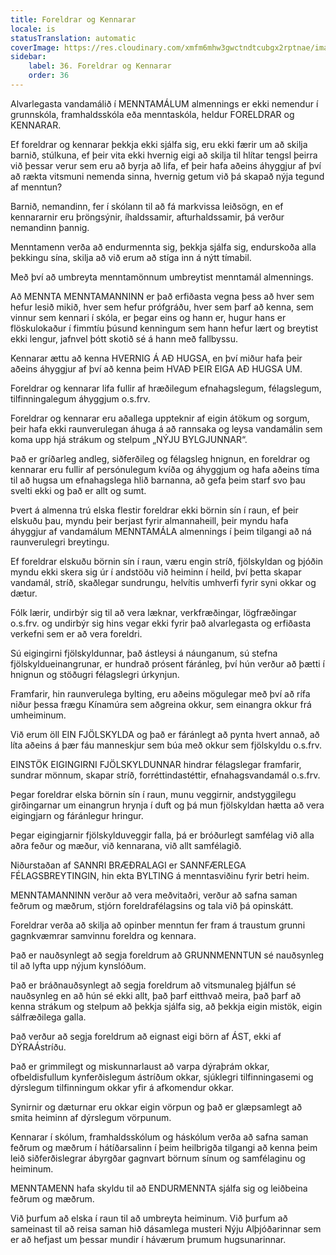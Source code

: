 ```yaml
---
title: Foreldrar og Kennarar
locale: is
statusTranslation: automatic
coverImage: https://res.cloudinary.com/xmfm6mhw3gwctndtcubgx2rptnae/image/upload/v1740337243/small_cover_educacion_fundamental_a051170f1c.webp
sidebar:
    label: 36. Foreldrar og Kennarar
    order: 36
---
```

Alvarlegasta vandamálið í MENNTAMÁLUM almennings er ekki nemendur í grunnskóla, framhaldsskóla eða menntaskóla, heldur FORELDRAR og KENNARAR.

Ef foreldrar og kennarar þekkja ekki sjálfa sig, eru ekki færir um að skilja barnið, stúlkuna, ef þeir vita ekki hvernig eigi að skilja til hlítar tengsl þeirra við þessar verur sem eru að byrja að lifa, ef þeir hafa aðeins áhyggjur af því að rækta vitsmuni nemenda sinna, hvernig getum við þá skapað nýja tegund af menntun?

Barnið, nemandinn, fer í skólann til að fá markvissa leiðsögn, en ef kennararnir eru þröngsýnir, íhaldssamir, afturhaldssamir, þá verður nemandinn þannig.

Menntamenn verða að endurmennta sig, þekkja sjálfa sig, endurskoða alla þekkingu sína, skilja að við erum að stíga inn á nýtt tímabil.

Með því að umbreyta menntamönnum umbreytist menntamál almennings.

Að MENNTA MENNTAMANNINN er það erfiðasta vegna þess að hver sem hefur lesið mikið, hver sem hefur prófgráðu, hver sem þarf að kenna, sem vinnur sem kennari í skóla, er þegar eins og hann er, hugur hans er flöskulokaður í fimmtíu þúsund kenningum sem hann hefur lært og breytist ekki lengur, jafnvel þótt skotið sé á hann með fallbyssu.

Kennarar ættu að kenna HVERNIG Á AÐ HUGSA, en því miður hafa þeir aðeins áhyggjur af því að kenna þeim HVAÐ ÞEIR EIGA AÐ HUGSA UM.

Foreldrar og kennarar lifa fullir af hræðilegum efnahagslegum, félagslegum, tilfinningalegum áhyggjum o.s.frv.

Foreldrar og kennarar eru aðallega uppteknir af eigin átökum og sorgum, þeir hafa ekki raunverulegan áhuga á að rannsaka og leysa vandamálin sem koma upp hjá strákum og stelpum „NÝJU BYLGJUNNAR“.

Það er gríðarleg andleg, siðferðileg og félagsleg hnignun, en foreldrar og kennarar eru fullir af persónulegum kvíða og áhyggjum og hafa aðeins tíma til að hugsa um efnahagslega hlið barnanna, að gefa þeim starf svo þau svelti ekki og það er allt og sumt.

Þvert á almenna trú elska flestir foreldrar ekki börnin sín í raun, ef þeir elskuðu þau, myndu þeir berjast fyrir almannaheill, þeir myndu hafa áhyggjur af vandamálum MENNTAMÁLA almennings í þeim tilgangi að ná raunverulegri breytingu.

Ef foreldrar elskuðu börnin sín í raun, væru engin stríð, fjölskyldan og þjóðin myndu ekki skera sig úr í andstöðu við heiminn í heild, því þetta skapar vandamál, stríð, skaðlegar sundrungu, helvítis umhverfi fyrir syni okkar og dætur.

Fólk lærir, undirbýr sig til að vera læknar, verkfræðingar, lögfræðingar o.s.frv. og undirbýr sig hins vegar ekki fyrir það alvarlegasta og erfiðasta verkefni sem er að vera foreldri.

Sú eigingirni fjölskyldunnar, það ástleysi á náunganum, sú stefna fjölskyldueinangrunar, er hundrað prósent fáránleg, því hún verður að þætti í hnignun og stöðugri félagslegri úrkynjun.

Framfarir, hin raunverulega bylting, eru aðeins mögulegar með því að rífa niður þessa frægu Kínamúra sem aðgreina okkur, sem einangra okkur frá umheiminum.

Við erum öll EIN FJÖLSKYLDA og það er fáránlegt að pynta hvert annað, að líta aðeins á þær fáu manneskjur sem búa með okkur sem fjölskyldu o.s.frv.

EINSTÖK EIGINGIRNI FJÖLSKYLDUNNAR hindrar félagslegar framfarir, sundrar mönnum, skapar stríð, forréttindastéttir, efnahagsvandamál o.s.frv.

Þegar foreldrar elska börnin sín í raun, munu veggirnir, andstyggilegu girðingarnar um einangrun hrynja í duft og þá mun fjölskyldan hætta að vera eigingjarn og fáránlegur hringur.

Þegar eigingjarnir fjölskylduveggir falla, þá er bróðurlegt samfélag við alla aðra feður og mæður, við kennarana, við allt samfélagið.

Niðurstaðan af SANNRI BRÆÐRALAGI er SANNFÆRLEGA FÉLAGSBREYTINGIN, hin ekta BYLTING á menntasviðinu fyrir betri heim.

MENNTAMANNINN verður að vera meðvitaðri, verður að safna saman feðrum og mæðrum, stjórn foreldrafélagsins og tala við þá opinskátt.

Foreldrar verða að skilja að opinber menntun fer fram á traustum grunni gagnkvæmrar samvinnu foreldra og kennara.

Það er nauðsynlegt að segja foreldrum að GRUNNMENNTUN sé nauðsynleg til að lyfta upp nýjum kynslóðum.

Það er bráðnauðsynlegt að segja foreldrum að vitsmunaleg þjálfun sé nauðsynleg en að hún sé ekki allt, það þarf eitthvað meira, það þarf að kenna strákum og stelpum að þekkja sjálfa sig, að þekkja eigin mistök, eigin sálfræðilega galla.

Það verður að segja foreldrum að eignast eigi börn af ÁST, ekki af DÝRAÁstríðu.

Það er grimmilegt og miskunnarlaust að varpa dýraþrám okkar, ofbeldisfullum kynferðislegum ástríðum okkar, sjúklegri tilfinningasemi og dýrslegum tilfinningum okkar yfir á afkomendur okkar.

Synirnir og dæturnar eru okkar eigin vörpun og það er glæpsamlegt að smita heiminn af dýrslegum vörpunum.

Kennarar í skólum, framhaldsskólum og háskólum verða að safna saman feðrum og mæðrum í hátíðarsalinn í þeim heilbrigða tilgangi að kenna þeim leið siðferðislegrar ábyrgðar gagnvart börnum sínum og samfélaginu og heiminum.

MENNTAMENN hafa skyldu til að ENDURMENNTA sjálfa sig og leiðbeina feðrum og mæðrum.

Við þurfum að elska í raun til að umbreyta heiminum. Við þurfum að sameinast til að reisa saman hið dásamlega musteri Nýju Alþjóðarinnar sem er að hefjast um þessar mundir í háværum þrumum hugsunarinnar.

